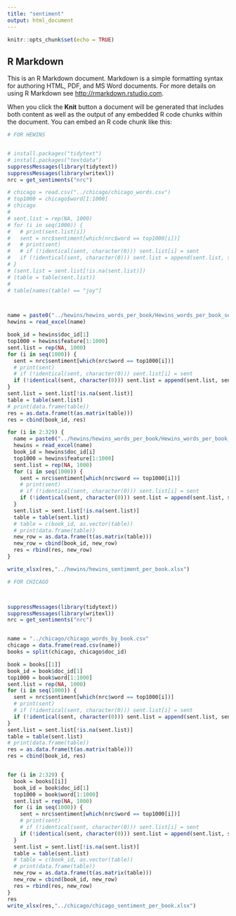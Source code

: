 ```yaml
---
title: "sentiment"
output: html_document
---
```


```r
knitr::opts_chunk$set(echo = TRUE)
```

## R Markdown

This is an R Markdown document. Markdown is a simple formatting syntax for authoring HTML, PDF, and MS Word documents. For more details on using R Markdown see <http://rmarkdown.rstudio.com>.

When you click the **Knit** button a document will be generated that includes both content as well as the output of any embedded R code chunks within the document. You can embed an R code chunk like this:

```r
# FOR HEWINS


# install.packages("tidytext")
# install.packages("textdata")
suppressMessages(library(tidytext))
suppressMessages(library(writexl))
nrc = get_sentiments("nrc")

# chicago = read.csv("../chicago/chicago_words.csv")
# top1000 = chicago$word[1:1000]
# chicago
# 
# sent.list = rep(NA, 1000)
# for (i in seq(1000)) {
#   # print(sent.list[i])
#   sent = nrc$sentiment[which(nrc$word == top1000[i])]
#   # print(sent)
#   # if (!identical(sent, character(0))) sent.list[i] = sent
#   if (!identical(sent, character(0))) sent.list = append(sent.list, sent)
# }
# (sent.list = sent.list[!is.na(sent.list)])
# (table = table(sent.list))
# 
# table[names(table) == "joy"]



name = paste0("../hewins/hewins_words_per_book/Hewins_words_per_book_separated_nostem/book1_words.xlsx")
hewins = read_excel(name)

book_id = hewins$doc_id[1]
top1000 = hewins$feature[1:1000]
sent.list = rep(NA, 1000)
for (i in seq(1000)) {
  sent = nrc$sentiment[which(nrc$word == top1000[i])]
  # print(sent)
  # if (!identical(sent, character(0))) sent.list[i] = sent
  if (!identical(sent, character(0))) sent.list = append(sent.list, sent)
}
sent.list = sent.list[!is.na(sent.list)]
table = table(sent.list)
# print(data.frame(table))
res = as.data.frame(t(as.matrix(table)))
res = cbind(book_id, res)

for (i in 2:329) {
  name = paste0("../hewins/hewins_words_per_book/Hewins_words_per_book_separated_nostem/book", i, "_words.xlsx")
  hewins = read_excel(name)
  book_id = hewins$doc_id[i]
  top1000 = hewins$feature[1:1000]
  sent.list = rep(NA, 1000)
  for (i in seq(1000)) {
    sent = nrc$sentiment[which(nrc$word == top1000[i])]
    # print(sent)
    # if (!identical(sent, character(0))) sent.list[i] = sent
    if (!identical(sent, character(0))) sent.list = append(sent.list, sent)
  }
  sent.list = sent.list[!is.na(sent.list)]
  table = table(sent.list)
  # table = c(book_id, as.vector(table))
  # print(data.frame(table))
  new_row = as.data.frame(t(as.matrix(table)))
  new_row = cbind(book_id, new_row)
  res = rbind(res, new_row)
}

write_xlsx(res,"../hewins/hewins_sentiment_per_book.xlsx")
```



```r
# FOR CHICAGO



suppressMessages(library(tidytext))
suppressMessages(library(writexl))
nrc = get_sentiments("nrc")


name = "../chicago/chicago_words_by_book.csv"
chicago = data.frame(read.csv(name))
books = split(chicago, chicago$doc_id)

book = books[[1]]
book_id = book$doc_id[1]
top1000 = book$word[1:1000]
sent.list = rep(NA, 1000)
for (i in seq(1000)) {
  sent = nrc$sentiment[which(nrc$word == top1000[i])]
  # print(sent)
  # if (!identical(sent, character(0))) sent.list[i] = sent
  if (!identical(sent, character(0))) sent.list = append(sent.list, sent)
}
sent.list = sent.list[!is.na(sent.list)]
table = table(sent.list)
# print(data.frame(table))
res = as.data.frame(t(as.matrix(table)))
res = cbind(book_id, res)


for (i in 2:329) {
  book = books[[i]]
  book_id = book$doc_id[1]
  top1000 = book$word[1:1000]
  sent.list = rep(NA, 1000)
  for (i in seq(1000)) {
    sent = nrc$sentiment[which(nrc$word == top1000[i])]
    # print(sent)
    # if (!identical(sent, character(0))) sent.list[i] = sent
    if (!identical(sent, character(0))) sent.list = append(sent.list, sent)
  }
  sent.list = sent.list[!is.na(sent.list)]
  table = table(sent.list)
  # table = c(book_id, as.vector(table))
  # print(data.frame(table))
  new_row = as.data.frame(t(as.matrix(table)))
  new_row = cbind(book_id, new_row)
  res = rbind(res, new_row)
}
res
write_xlsx(res,"../chicago/chicago_sentiment_per_book.xlsx")
```


